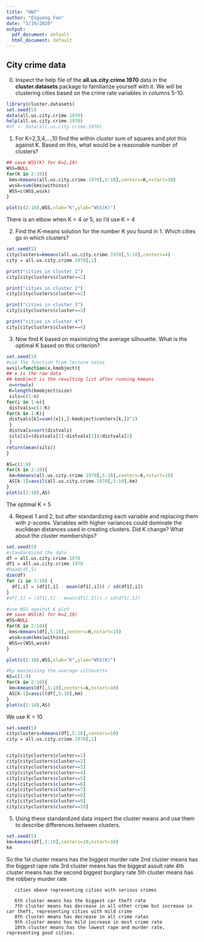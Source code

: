 ---
title: "HW7"
author: "Enguang Fan"
date: "3/19/2020"
output:
  pdf_document: default
  html_document: default
---



## City crime data
0. Inspect the help file of the **all.us.city.crime.1970** data in the **cluster.datasets** package to familiarize yourself with it. We will be clustering cities based on the crime rate variables in columns 5-10.

```{r}
library(cluster.datasets)
set.seed(5)
data(all.us.city.crime.1970)
help(all.us.city.crime.1970)
#df <- data(all.us.city.crime.1970)
```


1. For K=2,3,4,...,10 find the within cluster sum of squares and plot this against K. Based on this, what would be a reasonable number of clusters?

```{r}
## save WSS(K) for K=2,10)
WSS=NULL
for(K in 2:10){
 kms=kmeans(all.us.city.crime.1970[,5:10],centers=K,nstart=10)
 wssk=sum(kms$withinss)
 WSS=c(WSS,wssk)
}

plot(c(2:10),WSS,xlab="K",ylab="WSS(K)")
```
There is an elbow when K = 4 or 5, so I'd use K = 4


2. Find the K-means solution for the number K you found in 1. Which cities go in which clusters?

```{r}
set.seed(5)
cityclusters=kmeans(all.us.city.crime.1970[,5:10],centers=4)
city = all.us.city.crime.1970[,1]
```

```{r}
print("cities in cluster 1")
city[cityclusters$cluster==1]
```

```{r}
print("cities in cluster 2")
city[cityclusters$cluster==2]
```

```{r}
print("cities in cluster 3")
city[cityclusters$cluster==3]
```

```{r}
print("cities in cluster 4")
city[cityclusters$cluster==4]
```




3. Now find K based on maximizing the average silhouette. What is the optimal K based on this criterion?

```{r}
set.seed(5)
#use the function from lecture notes
avsil=function(x,kmobject){
## x is the raw data
## kmobject is the resulting list after running kmeans
 n=nrow(x)
 K=length(kmobject$size)
 sils=c(1:n)
for(i in 1:n){
 distvals=c(1:K)
for(k in 1:K){
 distvals[k]=sum((x[i,]-kmobject$centers[k,])^2)
 }
 distvals=sort(distvals)
 sils[i]=(distvals[2]-distvals[1])/distvals[2]
 }
return(mean(sils))
}

AS=c(1:9)
for(k in 2:10){
 km=kmeans(all.us.city.crime.1970[,5:10],centers=k,nstart=10)
 AS[k-1]=avsil(all.us.city.crime.1970[,5:10],km)
}
plot(c(2:10),AS)

```

The optimal K = 5

4. Repeat 1 and 2, but after standardizing each variable and replacing them with z-scores. Variables with higher variances could dominate the euclidean distances used in creating clusters. Did K change? What about the cluster memberships?

```{r}
set.seed(5)
#standardized the data 
df = all.us.city.crime.1970
df1 = all.us.city.crime.1970
#head(df,5)
dim(df)
for (i in 5:10) {
  df[,i] = (df1[,i] - mean(df1[,i])) / sd(df1[,i])
}
#df[,5] = (df1[,5] - mean(df1[,5])) / sd(df1[,5])
```

```{r}
#use WSS against K plot
## save WSS(K) for K=2,10)
WSS=NULL
for(K in 2:10){
 kms=kmeans(df[,5:10],centers=K,nstart=10)
 wssk=sum(kms$withinss)
 WSS=c(WSS,wssk)
}

plot(c(2:10),WSS,xlab="K",ylab="WSS(K)")
```

```{r}
#by maximizing the average silhouette
AS=c(1:9)
for(k in 2:10){
 km=kmeans(df[,5:10],centers=k,nstart=10)
 AS[k-1]=avsil(df[,5:10],km)
}
plot(c(2:10),AS)
```

We use K = 10
```{r}
set.seed(5)
cityclusters=kmeans(df[,5:10],centers=10)
city = all.us.city.crime.1970[,1]


city[cityclusters$cluster==1]
city[cityclusters$cluster==2]
city[cityclusters$cluster==3]
city[cityclusters$cluster==4]
city[cityclusters$cluster==5]
city[cityclusters$cluster==6]
city[cityclusters$cluster==7]
city[cityclusters$cluster==8]
city[cityclusters$cluster==9]
city[cityclusters$cluster==10]
```




5. Using these standardized data inspect the cluster means and use them to describe differences between clusters.

```{r}
set.seed(5)
km=kmeans(df[,5:10],centers=10,nstart=10)
km
```
So the 1st cluster means has the biggest murder rate
       2nd cluster means has the biggest rape rate
       3rd cluster means has the biggest assult rate
       4th cluster means has the second biggest burglary rate
       5th cluster means has the robbery murder rate
       
       cities above representing cities with serious crimes
       
       6th cluster means has the biggest car theft rate
       7th cluster means has decrease in all other crime but increase in car theft, representing cities with mild crime
       8th cluster means has decrease in all crime rates
       9th cluster means has mild increase in most crime rate
       10th cluster means has the lowest rape and murder rate, representing good cities.


